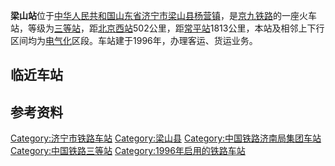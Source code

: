 {{About|京九铁路在山东梁山县的一个车站|韩国的一个同名车站|梁山站 (慶尚南道)}}
{{Infobox China railway station 
|车站名称 = 梁山站
|图片 = Liangshan Railway Station.jpg
|图片介绍 = 梁山站(2019年1月摄)
|其他名称= 
|车站名称拼音=Liangshan Zhan
|英文名称=Liangshan Railway Station
|车站代码=24833<ref>根据《中华人民共和国铁路车站代码》（GB/T10302-2010）</ref><ref>[http://yupiao.info/klb/station/梁山 梁山站 车站资料]</ref>
|电报码= LMK
|拼音码= LSH
|车站类型= 客货运站
|始建时间=
|开通运营= 1996年
|车站位置 =[[中华人民共和国|中华人民共和国]][[山东省|山东省]][[济宁市|济宁市]][[梁山县|梁山县]][[杨营镇|杨营镇]]
|坐标 = {{Coord|35|49|7|N|115|55|52|E|format=dms|display=inline,title|type:railwaystation_region:CN}}
|归属 = [[济南铁路局|济南铁路局]]
|使用状态= 使用中
|线路 = [[京九铁路|京九铁路]]、[[京九高铁|京九高铁]]
|车站等级 = [[三等站_(中鐵)|三等站]]
|月台数目 = 2
|侧式站台=1
|岛式站台=1
|站台面 = 3	
|股道数目 =5
|正线= 2
|到发线= 3
|其它线= 1
|网站 = 
|站线配置图 = {{梁山站RDT}}
|name=|address=}}
'''梁山站'''位于[[中华人民共和国|中华人民共和国]][[山东省|山东省]][[济宁市|济宁市]][[梁山县|梁山县]][[杨营镇_(梁山县)|杨营镇]]，是[[京九铁路|京九铁路]]的一座火车站，等级为[[三等站_(中国)|三等站]]，距[[北京西站|北京西站]]502公里，距[[常平站|常平站]]1813公里，本站及相邻上下行区间均为[[电气化|电气化]]区段。车站建于1996年，办理客运、货运业务。

==临近车站==
{{Start rail box|[[中国铁路|中国铁路]]}} 
{{s-inop|[[台前站|台前站]]|[[北京西站|北京西站]]方向}}
{{s-line|[[京九铁路|京九铁路]]<br />← 18km 梁山站 24km →}}
{{s-inop|[[郓城站|郓城站]]<br><s>''[[任祥屯站|任祥屯站]]''</s>(已撤销)|[[常平站|常平站]]方向}}
{{End box}}

==参考资料==
{{reflist}}

{{京九铁路}}
[[Category:济宁市铁路车站|Category:济宁市铁路车站]]
[[Category:梁山县|Category:梁山县]]
[[Category:中国铁路济南局集团车站|Category:中国铁路济南局集团车站]]
[[Category:中国铁路三等站|Category:中国铁路三等站]]
[[Category:1996年启用的铁路车站|Category:1996年启用的铁路车站]]